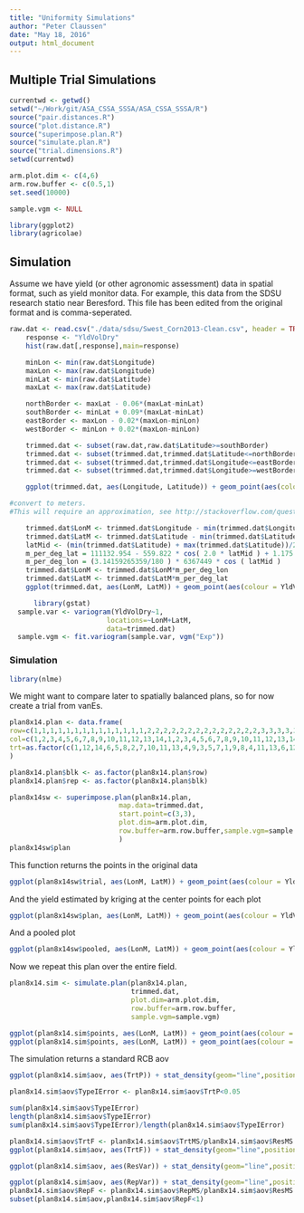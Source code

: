 ```yaml
---
title: "Uniformity Simulations"
author: "Peter Claussen"
date: "May 18, 2016"
output: html_document
---
```



Multiple Trial Simulations
--------------------------

```r
currentwd <- getwd()
setwd("~/Work/git/ASA_CSSA_SSSA/ASA_CSSA_SSSA/R")
source("pair.distances.R")
source("plot.distance.R")
source("superimpose.plan.R")
source("simulate.plan.R")
source("trial.dimensions.R")
setwd(currentwd)

arm.plot.dim <- c(4,6)
arm.row.buffer <- c(0.5,1)
set.seed(10000)

sample.vgm <- NULL
```

```r
library(ggplot2)
library(agricolae)
```


Simulation
----------

Assume we have yield (or other agronomic assessment) data in spatial format, such as yield monitor data.
For example, this data from the SDSU research statio near Beresford. This file has been edited from the original format and is comma-seperated.


```r
raw.dat <- read.csv("./data/sdsu/Swest_Corn2013-Clean.csv", header = TRUE)
    response <- "YldVolDry"
    hist(raw.dat[,response],main=response)

    minLon <- min(raw.dat$Longitude)
    maxLon <- max(raw.dat$Longitude)
    minLat <- min(raw.dat$Latitude)
    maxLat <- max(raw.dat$Latitude)

    northBorder <- maxLat - 0.06*(maxLat-minLat)
    southBorder <- minLat + 0.09*(maxLat-minLat)
    eastBorder <- maxLon - 0.02*(maxLon-minLon)
    westBorder <- minLon + 0.02*(maxLon-minLon)

    trimmed.dat <- subset(raw.dat,raw.dat$Latitude>=southBorder)
    trimmed.dat <- subset(trimmed.dat,trimmed.dat$Latitude<=northBorder)
    trimmed.dat <- subset(trimmed.dat,trimmed.dat$Longitude<=eastBorder)
    trimmed.dat <- subset(trimmed.dat,trimmed.dat$Longitude>=westBorder)

    ggplot(trimmed.dat, aes(Longitude, Latitude)) + geom_point(aes(colour = YldVolDry),size = 1)

#convert to meters. 
#This will require an approximation, see http://stackoverflow.com/questions/639695/how-to-convert-latitude-or-longitude-to-meters

    trimmed.dat$LonM <- trimmed.dat$Longitude - min(trimmed.dat$Longitude)
    trimmed.dat$LatM <- trimmed.dat$Latitude - min(trimmed.dat$Latitude)
    latMid <- (min(trimmed.dat$Latitude) + max(trimmed.dat$Latitude))/2
    m_per_deg_lat = 111132.954 - 559.822 * cos( 2.0 * latMid ) + 1.175 * cos( 4.0 * latMid)
    m_per_deg_lon = (3.14159265359/180 ) * 6367449 * cos ( latMid )
    trimmed.dat$LonM <- trimmed.dat$LonM*m_per_deg_lon
    trimmed.dat$LatM <- trimmed.dat$LatM*m_per_deg_lat
    ggplot(trimmed.dat, aes(LonM, LatM)) + geom_point(aes(colour = YldVolDry),size = 1)

      library(gstat)
  sample.var <- variogram(YldVolDry~1, 
                        locations=~LonM+LatM, 
                        data=trimmed.dat)
  sample.vgm <- fit.variogram(sample.var, vgm("Exp"))
```



### Simulation

```r
library(nlme)
```


We might want to compare later to spatially balanced plans, so for now create a trial from vanEs.

```r
plan8x14.plan <- data.frame(
row=c(1,1,1,1,1,1,1,1,1,1,1,1,1,1,2,2,2,2,2,2,2,2,2,2,2,2,2,2,3,3,3,3,3,3,3,3,3,3,3,3,3,3,4,4,4,4,4,4,4,4,4,4,4,4,4,4,5,5,5,5,5,5,5,5,5,5,5,5,5,5,6,6,6,6,6,6,6,6,6,6,6,6,6,6,7,7,7,7,7,7,7,7,7,7,7,7,7,7,8,8,8,8,8,8,8,8,8,8,8,8,8,8),
col=c(1,2,3,4,5,6,7,8,9,10,11,12,13,14,1,2,3,4,5,6,7,8,9,10,11,12,13,14,1,2,3,4,5,6,7,8,9,10,11,12,13,14,1,2,3,4,5,6,7,8,9,10,11,12,13,14,1,2,3,4,5,6,7,8,9,10,11,12,13,14,1,2,3,4,5,6,7,8,9,10,11,12,13,14,1,2,3,4,5,6,7,8,9,10,11,12,13,14,1,2,3,4,5,6,7,8,9,10,11,12,13,14),
trt=as.factor(c(1,12,14,6,5,8,2,7,10,11,13,4,9,3,5,7,1,9,8,4,11,13,6,12,10,2,3,14,7,10,11,14,9,1,6,12,13,3,4,5,2,8,6,4,10,1,3,5,8,14,11,13,9,12,7,2,11,8,3,12,1,7,4,6,2,9,14,10,13,5,13,1,2,11,4,14,7,3,5,6,12,9,8,10,12,11,5,4,10,2,1,9,14,8,3,7,13,6,4,14,8,7,13,12,10,1,3,5,2,11,6,9))
)

plan8x14.plan$blk <- as.factor(plan8x14.plan$row)
plan8x14.plan$rep <- as.factor(plan8x14.plan$blk)
```


```r
plan8x14sw <- superimpose.plan(plan8x14.plan,
                           map.data=trimmed.dat,
                           start.point=c(3,3),
                           plot.dim=arm.plot.dim,
                           row.buffer=arm.row.buffer,sample.vgm=sample.vgm
                           )
plan8x14sw$plan
```

This function returns the points in the original data
```r
ggplot(plan8x14sw$trial, aes(LonM, LatM)) + geom_point(aes(colour = YldVolDry),size = 6)
```

And the yield estimated by kriging at the center points for each plot
```r
ggplot(plan8x14sw$plan, aes(LonM, LatM)) + geom_point(aes(colour = YldVolDry),size = 4)
```

And a pooled plot
```r
ggplot(plan8x14sw$pooled, aes(LonM, LatM)) + geom_point(aes(colour = YldVolDry,shape=Sample),size = 4)
```

Now we repeat this plan over the entire field.

```r
plan8x14.sim <- simulate.plan(plan8x14.plan,
                              trimmed.dat,
                              plot.dim=arm.plot.dim,
                              row.buffer=arm.row.buffer,
                              sample.vgm=sample.vgm)

ggplot(plan8x14.sim$points, aes(LonM, LatM)) + geom_point(aes(colour = YldVolDry),size=1)
ggplot(plan8x14.sim$points, aes(LonM, LatM)) + geom_point(aes(colour = trt),size=1)
```

The simulation returns a standard RCB aov

```r
ggplot(plan8x14.sim$aov, aes(TrtP)) + stat_density(geom="line",position="identity",size=1)
```

```r
plan8x14.sim$aov$TypeIError <- plan8x14.sim$aov$TrtP<0.05

sum(plan8x14.sim$aov$TypeIError)
length(plan8x14.sim$aov$TypeIError)
sum(plan8x14.sim$aov$TypeIError)/length(plan8x14.sim$aov$TypeIError)

plan8x14.sim$aov$TrtF <- plan8x14.sim$aov$TrtMS/plan8x14.sim$aov$ResMS
ggplot(plan8x14.sim$aov, aes(TrtF)) + stat_density(geom="line",position="identity",size=1)
```



```r
ggplot(plan8x14.sim$aov, aes(ResVar)) + stat_density(geom="line",position="identity",size=1)
```


```r
ggplot(plan8x14.sim$aov, aes(RepVar)) + stat_density(geom="line",position="identity",size=1)
plan8x14.sim$aov$RepF <- plan8x14.sim$aov$RepMS/plan8x14.sim$aov$ResMS
subset(plan8x14.sim$aov,plan8x14.sim$aov$RepF<1)
```

